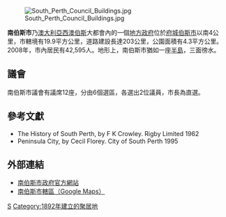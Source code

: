 {{Infobox Australian Place | type = lga 
| name     = 南伯斯市
| state    = wa
| image    = South Perth LGA WA.png
| imagesize= 200
| caption  = 
| pop      = 46,244
| pop_year = 2015年估計
| pop_footnotes = <ref name="3218.0">{{cite web|url=http://www.abs.gov.au/AUSSTATS/abs@.nsf/DetailsPage/3218.02014-15?OpenDocument|title=3218.0 – Regional Population Growth, Australia, 2014–15|publisher=Australian Bureau of Statistics|accessdate=2016-09-29|archive-date=2016-04-05|archive-url=https://web.archive.org/web/20160405014317/http://www.abs.gov.au/AUSSTATS/abs@.nsf/DetailsPage/3218.02014-15?OpenDocument|dead-url=no}}</ref>
| area     = 19.8
| est      = 1892年
| seat     = 南伯斯
| mayor    = Sue Doherty
| region   = [[伯斯|伯斯]]
| logo     = 
| logosize = 
| url      = http://www.southperth.wa.gov.au
| stategov = 南伯斯
| fedgov   = [[斯旺_(澳大利亞國會選區)|斯旺]]
}}
[[File:South_Perth_Council_Buildings.jpg|thumb]]

'''南伯斯市'''乃[[澳大利亞|澳大利亞]][[西澳大利亞州|西澳]][[伯斯|伯斯]]大都會內的一個[[地方政府區域|地方政府]]位於[[府城|府城]][[伯斯市|伯斯市]]以南4公里，市轄境有19.9平方公里，道路建設長達203公里，公園面積有4.3平方公里。2008年，市內居民有42,595人。地形上，南伯斯市猶如一座[[半島|半島]]，三面徬水。

== 議會 ==
南伯斯市議會有議席12座，分由6個選區，各選出2位議員，市長為直選。 

== 參考文獻 ==
{{reflist}}
* The History of South Perth, by F K Crowley. Rigby Limited 1962
* Peninsula City, by Cecil Florey. City of South Perth 1995

== 外部連結 ==
* [http://www.southperth.wa.gov.au 南伯斯市政府官方網站] {{Wayback|url=http://www.southperth.wa.gov.au/ |date=20201125160153 }}
* [http://maps.google.ru/maps/ms?msa=0&msid=110879795975122207285.000445e32e9b1f70621d8 南伯斯市轄區（Google Maps）] {{Wayback|url=http://maps.google.ru/maps/ms?msa=0&msid=110879795975122207285.000445e32e9b1f70621d8 |date=20120206233626 }}

[[Category:西澳大利亞州城市|S]]
[[Category:1892年建立的聚居地|Category:1892年建立的聚居地]]